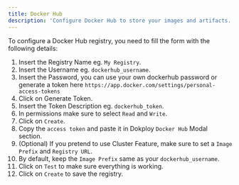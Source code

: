 ```yaml
---
title: Docker Hub
description: 'Configure Docker Hub to store your images and artifacts.'
---
```


To configure a Docker Hub registry, you need to fill the form with the following details:

1. Insert the Registry Name eg. `My Registry`.
2. Insert the Username eg. `dockerhub_username`.
3. Insert the Password, you can use your own dockerhub password or generate a token here `https://app.docker.com/settings/personal-access-tokens`
4. Click on Generate Token.
5. Insert the Token Description eg. `dockerhub_token`.
6. In permissions make sure to select `Read` and `Write`.
7. Click on `Create`.
8. Copy the `access token` and paste it in Dokploy `Docker Hub` Modal section.
9. (Optional) If you pretend to use Cluster Feature, make sure to set a `Image Prefix` and `Registry URL`.
10. By default, keep the `Image Prefix` same as your `dockerhub_username`.
11. Click on `Test` to make sure everything is working.
12. Click on `Create` to save the registry.
